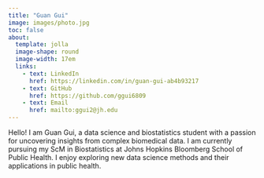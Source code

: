 ```yaml
---
title: "Guan Gui"
image: images/photo.jpg
toc: false
about: 
  template: jolla
  image-shape: round
  image-width: 17em
  links:
    - text: LinkedIn
      href: https://linkedin.com/in/guan-gui-ab4b93217
    - text: GitHub
      href: https://github.com/ggui6809
    - text: Email
      href: mailto:ggui2@jh.edu
---
```


Hello! I am Guan Gui, a data science and biostatistics student with a passion for uncovering insights from complex biomedical data. I am currently pursuing my ScM in Biostatistics at Johns Hopkins Bloomberg School of Public Health. I enjoy exploring new data science methods and their applications in public health.

